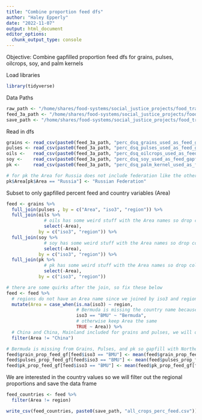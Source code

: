 ```yaml
---
title: "Combine proportion feed dfs"
author: "Haley Epperly"
date: "2022-11-07"
output: html_document
editor_options: 
  chunk_output_type: console
---
```


Objective: Combine gapfilled proportion feed dfs for grains, pulses, oilcrops, soy, and palm kernels

Load libraries
```r
library(tidyverse)
```

Data Paths
```r
raw_path <- "/home/shares/food-systems/social_justice_projects/food_trade_pressures/raw_data/"
feed_3a_path <- "/home/shares/food-systems/social_justice_projects/food_trade_pressures/output_data/03a_calc_proportion_feed_per_crop_country/"
save_path <- "/home/shares/food-systems/social_justice_projects/food_trade_pressures/output_data/03a_calc_proportion_feed_per_crop_country/"
```


Read in dfs
```r
grains <- read_csv(paste0(feed_3a_path, "perc_dsq_grains_used_as_feed_gapfilled.csv"))
pulses <- read_csv(paste0(feed_3a_path, "perc_dsq_pulses_used_as_feed_gapfilled.csv"))
oils <-   read_csv(paste0(feed_3a_path, "perc_dsq_oilcrops_used_as_feed_gapfilled.csv"))
soy <-    read_csv(paste0(feed_3a_path, "perc_dsq_soy_used_as_feed_gapfilled.csv"))
pk <-     read_csv(paste0(feed_3a_path, "perc_dsq_palm_kernel_used_as_feed_gapfilled.csv"))

# for pk the Area for Russia does not include federation like the other dfs so fix this below
pk$Area[pk$Area == "Russia"] <- "Russian Federation"

```

Subset to only gapfilled percent feed and country variables (Area)

```r
feed <- grains %>% 
  full_join(pulses , by = c("Area", "iso3", "region")) %>% 
  full_join(oils %>% 
              # oils has some weird stuff with the Area names so drop column
              select(-Area),
            by = c("iso3", "region")) %>% 
  full_join(soy %>% 
              # soy has some weird stuff with the Area names so drop column
              select(-Area), 
            by = c("iso3", "region")) %>% 
  full_join(pk %>% 
              # pk has some weird stuff with the Area names so drop column
              select(-Area), 
            by = c("iso3", "region")) 

# there are some quirks after the join, so fix these below
feed <- feed %>% 
  # regions do not have an Area name since we joined by iso3 and region, fill in Area column
  mutate(Area = case_when(is.na(iso3) ~ region,
                          # Bermuda is missing the country name because it is missing from the grains and pulses data
                          iso3 == "BMU" ~ "Bermuda",
                          # otherwise keep Area the same
                          TRUE ~ Area)) %>% 
  # China and China, Mainland included for grains and pulses, we will only be using China, Mainland Values
  filter(Area != "China")

# Bermuda is missing from Grains, Pulses, and pk so gapfill with Northern America average
feed$grain_prop_feed_gf[feed$iso3 == "BMU"] <- mean(feed$grain_prop_feed_gf[feed$region == "Northern America"], na.rm = TRUE)
feed$pulses_prop_feed_gf[feed$iso3 == "BMU"] <- mean(feed$pulses_prop_feed_gf[feed$region == "Northern America"], na.rm = TRUE)
feed$pk_prop_feed_gf[feed$iso3 == "BMU"] <- mean(feed$pk_prop_feed_gf[feed$region == "Northern America"], na.rm = TRUE)


```

We are interested in the country values so we will filter out the regional proportions and save the data frame
```r
feed_countries <- feed %>% 
  filter(Area != region)

write_csv(feed_countries, paste0(save_path, "all_crops_perc_feed.csv"))

```

